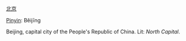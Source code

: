 [[北]][[京]]

[[Pinyin]]: Běijīng

Beijing, capital city of the People's Republic of China.  Lit: ''North'' ''Capital''.